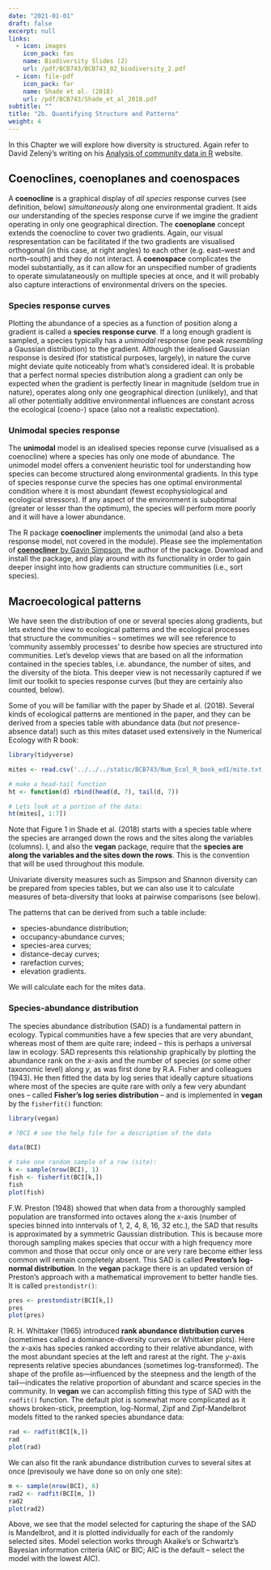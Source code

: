 ```yaml
---
date: "2021-01-01"
draft: false
excerpt: null
links:
  - icon: images
    icon_pack: fas
    name: Biodiversity Slides (2)
    url: /pdf/BCB743/BCB743_02_biodiversity_2.pdf
  - icon: file-pdf
    icon_pack: far
    name: Shade et al. (2018)
    url: /pdf/BCB743/Shade_et_al_2018.pdf
subtitle: ""
title: "2b. Quantifying Structure and Patterns"
weight: 4
---
```


In this Chapter we will explore how diversity is structured. Again refer to David Zelený's writing on his [Analysis of community data in R](https://www.davidzeleny.net/anadat-r/doku.php/en:diversity_analysis) website.

## Coenoclines, coenoplanes and coenospaces

A **coenocline** is a graphical display of *all species* response curves (see definition, below) *simultaneously* along one environmental gradient. It aids our understanding of the species response curve if we imgine the gradient operating in only one geographical direction. The **coenoplane** concept extends the coenocline to cover two gradients. Again, our visual respresentation can be facilitated if the two gradients are visualised orthogonal (in this case, at right angles) to each other (e.g. east--west and north--south) and they do not interact. A **coenospace** complicates the model substantially, as it can allow for an unspecified number of gradients to operate simulataneously on multiple species at once, and it will probably also capture interactions of environmental drivers on the species.

### Species response curves

Plotting the abundance of a species as a function of position along a gradient is called a **species response curve**. If a long enough gradient is sampled, a species typically has a *unimodal* response (one peak *resembling* a Gaussian distribution) to the gradient. Although the idealised Gaussian response is desired (for statistical purposes, largely), in nature the curve might deviate quite noticeably from what's considered ideal. It is probable that a perfect normal species distribution along a gradient can only be expected when the gradient is perfectly linear in magnitude (seldom true in nature), operates along only one geographical direction (unlikely), and that all other potentially additive environmental influences are constant across the ecological (coeno-) space (also not a realistic expectation).

### Unimodal species response

The **unimodal** model is an idealised species reponse curve (visualised as a coenocline) where a species has only one mode of abundance. The unimodel model offers a convenient heuristic tool for understanding how species can become structured along environmental gradients. In this type of species response curve the species has one optimal environmental condition where it is most abundant (fewest ecophysiological and ecological stressors). If any aspect of the environment is suboptimal (greater or lesser than the optimum), the species will perform more poorly and it will have a lower abundance.

The R package **coenocliner** implements the unimodal (and also a beta response model, not covered in the module). Please see the implementation of [**coenocliner** by Gavin Simpson](https://fromthebottomoftheheap.net/2014/07/31/simulating-species-abundance-data-with-the-coenocliner-package/), the author of the package. Download and install the package, and play around with its functionality in order to gain deeper insight into how gradients can structure communities (i.e., sort species).

## Macroecological patterns

We have seen the distribution of one or several species along gradients, but lets extend the view to ecological patterns and the ecological processes that structure the communities -- sometimes we will see reference to 'community assembly processes' to desribe how species are structured into communities. Let's develop views that are based on all the information contained in the species tables, i.e. abundance, the number of sites, and the diversity of the biota. This deeper view is not necessarily captured if we limit our toolkit to species response curves (but they are certainly also counted, below).

Some of you will be familiar with the paper by Shade et al. (2018). Several kinds of ecological patterns are mentioned in the paper, and they can be derived from a species table with abundance data (but *not* presence-absence data!) such as this mites dataset used extensively in the Numerical Ecology with R book:

```r
library(tidyverse)

mites <- read.csv('../../../static/BCB743/Num_Ecol_R_book_ed1/mite.txt', sep = "")

# make a head-tail function
ht <- function(d) rbind(head(d, 7), tail(d, 7))

# Lets look at a portion of the data:
ht(mites[, 1:7])
```

Note that Figure 1 in Shade et al. (2018) starts with a species table where the species are arranged down the rows and the sites along the variables (columns). I, and also the **vegan** package, require that the **species are along the variables and the sites down the rows**. This is the convention that will be used throughout this module.

Univariate diversity measures such as Simpson and Shannon diversity can be prepared from species tables, but we can also use it to calculate measures of beta-diversity that looks at pairwise comparisons (see below).

The patterns that can be derived from such a table include:

* species-abundance distribution;
* occupancy-abundance curves;
* species-area curves;
* distance-decay curves;
* rarefaction curves;
* elevation gradients.

We will calculate each for the mites data.

### Species-abundance distribution

The species abundance distribution (SAD) is a fundamental pattern in ecology. Typical communities have a few species that are very abundant, whereas most of them are quite rare; indeed -- this is perhaps a universal law in ecology. SAD represents this relationship graphically by plotting the abundance rank on the $x$-axis and the number of species (or some other taxonomic level) along $y$, as was first done by R.A. Fisher and colleagues (1943). He then fitted the data by log series that ideally capture situations where most of the species are quite rare with only a few very abundant ones -- called **Fisher's log series distribution** -- and is implemented in **vegan** by the `fisherfit()` function:

```r
library(vegan)

# ?BCI # see the help file for a description of the data

data(BCI)

# take one random sample of a row (site):
k <- sample(nrow(BCI), 1)
fish <- fisherfit(BCI[k,])
fish
plot(fish)
```

F.W. Preston (1948) showed that when data from a thoroughly sampled population are transformed into octaves along the $x$-axis (number of species binned into inntervals of 1, 2, 4, 8, 16, 32 etc.), the SAD that results is approximated by a symmetric Gaussian distribution. This is because more thorough sampling makes species that occur with a high frequency more common and those that occur only once or are very rare become either less common will remain completely absent. This SAD is called **Preston's log-normal distribution**. In the **vegan** package there is an updated version of Preston's approach with a mathematical improvement to better handle ties. It is called `prestondistr()`:

```r
pres <- prestondistr(BCI[k,])
pres
plot(pres)

```

R. H. Whittaker (1965) introduced **rank abundance distribution curves** (sometimes called a dominance-diversity curves or Whittaker plots). Here the $x$-axis has species ranked according to their relative abundance, with the most abundant species at the left and rarest at the right. The $y$-axis represents relative species abundances (sometimes log-transformed). The shape of the profile as---influenced by the steepness and the length of the tail---indicates the relative proportion of abundant and scarce species in the community. In **vegan** we can accomplish fitting this type of SAD with the `radfit()` function. The default plot is somewhat more complicated as it shows broken-stick, preemption, log-Normal, Zipf and Zipf-Mandelbrot models fitted to the ranked species abundance data:

```r
rad <- radfit(BCI[k,])
rad
plot(rad)
```

We can also fit the rank abundance distribution curves to several sites at once (previsouly we have done so on only one site):

```r
m <- sample(nrow(BCI), 6)
rad2 <- radfit(BCI[m, ])
rad2
plot(rad2)
```

Above, we see that the model selected for capturing the shape of the SAD is Mandelbrot, and it is plotted individually for each of the randomly selected sites. Model selection works through Akaike’s or Schwartz’s Bayesian information criteria (AIC or BIC; AIC is the default -- select the model with the lowest AIC).
